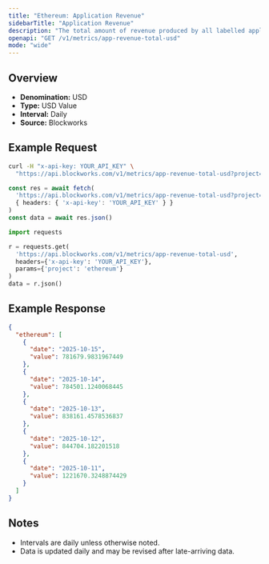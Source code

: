 ```yaml
---
title: "Ethereum: Application Revenue"
sidebarTitle: "Application Revenue"
description: "The total amount of revenue produced by all labelled applications during the specified time period for given blockchain."
openapi: "GET /v1/metrics/app-revenue-total-usd"
mode: "wide"
---
```


## Overview

- **Denomination:** USD
- **Type:** USD Value
- **Interval:** Daily
- **Source:** Blockworks

## Example Request

<CodeGroup>

```bash cURL
curl -H "x-api-key: YOUR_API_KEY" \
  "https://api.blockworks.com/v1/metrics/app-revenue-total-usd?project=ethereum"
```

```typescript TypeScript
const res = await fetch(
  'https://api.blockworks.com/v1/metrics/app-revenue-total-usd?project=ethereum',
  { headers: { 'x-api-key': 'YOUR_API_KEY' } }
)
const data = await res.json()
```

```python Python
import requests

r = requests.get(
  'https://api.blockworks.com/v1/metrics/app-revenue-total-usd',
  headers={'x-api-key': 'YOUR_API_KEY'},
  params={'project': 'ethereum'}
)
data = r.json()
```

</CodeGroup>

## Example Response

```json
{
  "ethereum": [
    {
      "date": "2025-10-15",
      "value": 781679.9831967449
    },
    {
      "date": "2025-10-14",
      "value": 784501.1240068445
    },
    {
      "date": "2025-10-13",
      "value": 838161.4578536837
    },
    {
      "date": "2025-10-12",
      "value": 844704.182201518
    },
    {
      "date": "2025-10-11",
      "value": 1221670.3248874429
    }
  ]
}
```

## Notes
- Intervals are daily unless otherwise noted.
- Data is updated daily and may be revised after late-arriving data.
